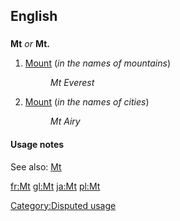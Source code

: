 ==English==
==={{abbreviation}}===
'''Mt''' ''or'' '''Mt.'''

#[[Mount]] (''in the names of mountains'')
#:''Mt Everest''
#[[Mount]] (''in the names of cities'')
#:''Mt Airy''

====Usage notes====
<!--Disputed:
*As the abbreviation for definition 2 only eliminates the use of two characters, the full word, [[Mount]], is generally preferred.  It is also never appropriate to use this abbreviation in body text in any form.  The same applies to [[Ft]] for [[Fort]], [[So]] for [[South]], and [[No]] for [[North]].  Use of Mt is only appropriate when space necessitates.
-->

See also: [[Mt]]

[[Category:Disputed usage]]

[[fr:Mt]]
[[gl:Mt]]
[[ja:Mt]]
[[pl:Mt]]